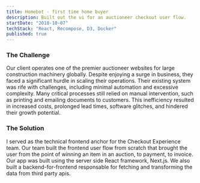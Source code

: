 ```yaml
---
title: Homebot - first time home buyer
description: Built out the ui for an auctioneer checkout user flow.
startDate: "2018-10-07"
techStack: "React, Recompose, D3, Docker"
published: true
---
```


### The Challenge

Our client operates one of the premier auctioneer websites for large construction machinery globally. Despite enjoying a surge in business, they faced a significant hurdle in scaling their operations. Their existing system was rife with challenges, including minimal automation and excessive complexity. Many critical processes still relied on manual intervention, such as printing and emailing documents to customers. This inefficiency resulted in increased costs, prolonged lead times, software glitches, and hindered their growth potential.

### The Solution

I served as the technical frontend anchor for the Checkout Experience team. Our team built the frontend user flow from scratch that brought the user from the point of winning an item in an auction, to payment, to invoice. Our app was built using the server side React framework, Next.js. We also built a backend-for-frontend responsable for fetching and transforming the data from third party apis. 